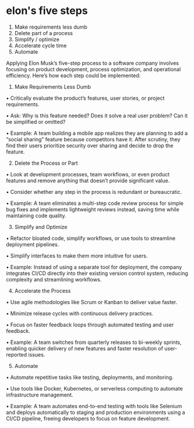 # elon's five steps

1. Make requirements less dumb
2. Delete part of a process
3. Simplify / optimize 
4. Accelerate cycle time 
5. Automate 

Applying Elon Musk’s five-step process to a software company involves focusing on product development, process optimization, and operational efficiency. Here’s how each step could be implemented:



1. Make Requirements Less Dumb
  
  • Critically evaluate the product’s features, user stories, or project requirements.
  
  • Ask: Why is this feature needed? Does it solve a real user problem? Can it be simplified or omitted?
  
  • Example: A team building a mobile app realizes they are planning to add a “social sharing” feature because competitors have it. After scrutiny, they find their users prioritize security over sharing and decide to drop the feature.



2. Delete the Process or Part
  
  • Look at development processes, team workflows, or even product features and remove anything that doesn’t provide significant value.
  
  • Consider whether any step in the process is redundant or bureaucratic.
  
  • Example: A team eliminates a multi-step code review process for simple bug fixes and implements lightweight reviews instead, saving time while maintaining code quality.



3. Simplify and Optimize
  
  • Refactor bloated code, simplify workflows, or use tools to streamline deployment pipelines.
  
  • Simplify interfaces to make them more intuitive for users.
  
  • Example: Instead of using a separate tool for deployment, the company integrates CI/CD directly into their existing version control system, reducing complexity and streamlining workflows.



4. Accelerate the Process
  
  • Use agile methodologies like Scrum or Kanban to deliver value faster.
  
  • Minimize release cycles with continuous delivery practices.
  
  • Focus on faster feedback loops through automated testing and user feedback.
  
  • Example: A team switches from quarterly releases to bi-weekly sprints, enabling quicker delivery of new features and faster resolution of user-reported issues.



5. Automate
  
  • Automate repetitive tasks like testing, deployments, and monitoring.
  
  • Use tools like Docker, Kubernetes, or serverless computing to automate infrastructure management.
  
  • Example: A team automates end-to-end testing with tools like Selenium and deploys automatically to staging and production environments using a CI/CD pipeline, freeing developers to focus on feature development.
